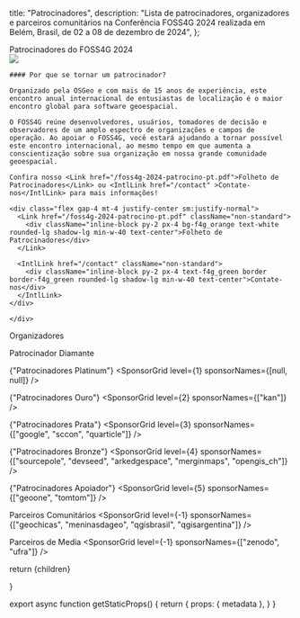
  title: "Patrocinadores",
  description: "Lista de patrocinadores, organizadores e parceiros comunitários na Conferência FOSS4G 2024 realizada em Belém, Brasil, de 02 a 08 de dezembro de 2024",
};


<Heading bubble color="orange">
  Patrocinadores do FOSS4G 2024
</Heading>

<div className="grid space-y-4 mt-4">
  <div className="grid md:grid-cols-2 gap-4">  
    <div>
      <Image placeholder="blur" src={Foss4g2022OpeningSession} className="rounded-lg" />
    </div>
    <div className="">

    #### Por que se tornar um patrocinador?

    Organizado pela OSGeo e com mais de 15 anos de experiência, este encontro anual internacional de entusiastas de localização é o maior encontro global para software geoespacial.

    O FOSS4G reúne desenvolvedores, usuários, tomadores de decisão e observadores de um amplo espectro de organizações e campos de operação. Ao apoiar o FOSS4G, você estará ajudando a tornar possível este encontro internacional, ao mesmo tempo em que aumenta a conscientização sobre sua organização em nossa grande comunidade geoespacial.

    Confira nosso <Link href="/foss4g-2024-patrocino-pt.pdf">Folheto de Patrocinadores</Link> ou <IntlLink href="/contact" >Contate-nos</IntlLink> para mais informações!

    <div class="flex gap-4 mt-4 justify-center sm:justify-normal">
      <Link href="/foss4g-2024-patrocino-pt.pdf" className="non-standard">
        <div className="inline-block py-2 px-4 bg-f4g_orange text-white rounded-lg shadow-lg min-w-40 text-center">Folheto de Patrocinadores</div>
      </Link>

      <IntlLink href="/contact" className="non-standard">
        <div className="inline-block py-2 px-4 text-f4g_green border border-f4g_green rounded-lg shadow-lg min-w-40 text-center">Contate-nos</div>
      </IntlLink>
    </div>

    </div>

  </div>
</div>


<div className="border border-f4g_orange max-w-[800px] mx-auto my-8">
  <div className="bg-f4g_orange font-ubuntu text-white text-xl text-center py-1">
    Organizadores
  </div>
  
  <div className="my-4">
    <SponsorGrid level={-1} sponsorNames={["osgeo", "osgeobrasil", "geolibres", "ifpa"]} />
  </div>
</div>


<ArrowHeading size={0}>Patrocinador Diamante</ArrowHeading>
<SponsorGrid level={0} sponsorNames={[null]} />

<ArrowHeading size={1}>{"Patrocinadores Platinum"}</ArrowHeading>
<SponsorGrid level={1} sponsorNames={[null, null]} />

<ArrowHeading size={2}>{"Patrocinadores Ouro"}</ArrowHeading>
<SponsorGrid level={2} sponsorNames={["kan"]} />

<ArrowHeading size={2}>{"Patrocinadores Prata"}</ArrowHeading>
<SponsorGrid level={3} sponsorNames={["google", "sccon", "quarticle"]} />

<ArrowHeading size={2}>{"Patrocinadores Bronze"}</ArrowHeading>
<SponsorGrid level={4} sponsorNames={["sourcepole", "devseed", "arkedgespace", "merginmaps", "opengis_ch"]} />

<ArrowHeading size={2}>{"Patrocinadores Apoiador"}</ArrowHeading>
<SponsorGrid level={5} sponsorNames={["geoone", "tomtom"]} />

<ArrowHeading size={2} color="orange">Parceiros Comunitários</ArrowHeading>
<SponsorGrid level={-1} sponsorNames={["geochicas", "meninasdageo", "qgisbrasil", "qgisargentina"]} />

<ArrowHeading size={2} color="orange">Parceiros de Media</ArrowHeading>
<SponsorGrid level={-1} sponsorNames={["zenodo", "ufra"]} />

  return <MdxLayout metadata={metadata}>{children}</MdxLayout>

}

export async function getStaticProps() {
  return {
    props: {
      metadata
    },
  }
}
